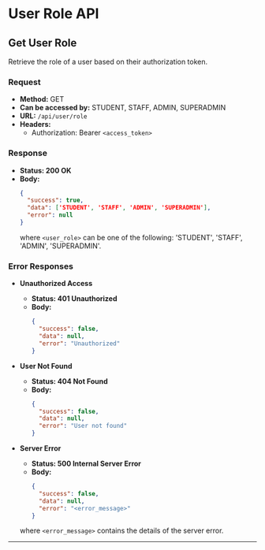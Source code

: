 # User Role API

## Get User Role

Retrieve the role of a user based on their authorization token.

### Request

- **Method:** GET
- **Can be accessed by:** STUDENT, STAFF, ADMIN, SUPERADMIN
- **URL:** `/api/user/role`
- **Headers:**
  - Authorization: Bearer `<access_token>`

### Response

- **Status: 200 OK**
- **Body:**
  ```json
  {
    "success": true,
    "data": ['STUDENT', 'STAFF', 'ADMIN', 'SUPERADMIN'],
    "error": null
  }
  ```
  where `<user_role>` can be one of the following: 'STUDENT', 'STAFF', 'ADMIN', 'SUPERADMIN'.

### Error Responses

- **Unauthorized Access**
  - **Status: 401 Unauthorized**
  - **Body:**
    ```json
    {
      "success": false,
      "data": null,
      "error": "Unauthorized"
    }
    ```

- **User Not Found**
  - **Status: 404 Not Found**
  - **Body:**
    ```json
    {
      "success": false,
      "data": null,
      "error": "User not found"
    }
    ```

- **Server Error**
  - **Status: 500 Internal Server Error**
  - **Body:**
    ```json
    {
      "success": false,
      "data": null,
      "error": "<error_message>"
    }
    ``` 
  where `<error_message>` contains the details of the server error.

--- 